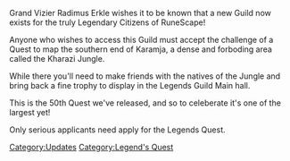 {{Update|date=20 August 2003}}

Grand Vizier Radimus Erkle wishes it to be known that a new Guild now exists for the truly Legendary Citizens of RuneScape!

Anyone who wishes to access this Guild must accept the challenge of a Quest to map the southern end of Karamja, a dense and forboding area called the Kharazi Jungle.

While there you'll need to make friends with the natives of the Jungle and bring back a fine trophy to display in the Legends Guild Main hall.

This is the 50th Quest we've released, and so to celeberate it's one of the largest yet!

Only serious applicants need apply for the Legends Quest.
[[Category:Updates]]
[[Category:Legend's Quest]]
